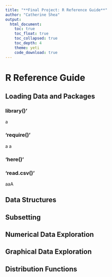 ```yaml
---
title: "**Final Project: R Reference Guide**"
author: "Catherine Shea"
output: 
  html_document:
    toc: true
    toc_float: true
    toc_collapsed: true
    toc_depth: 4
    theme: yeti
    code_download: true
---
```

# R Reference Guide {.tabset .tabset-pills}

## Loading Data and Packages

### library()'
a

### 'require()'
a
a

### 'here()'

### 'read.csv()'

aaA

## Data Structures

## Subsetting

## Numerical Data Exploration

## Graphical Data Exploration

## Distribution Functions

